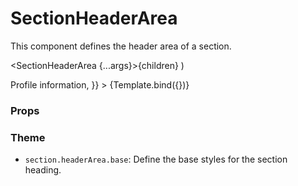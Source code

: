 
<Meta
  title="Components/Section/SectionHeaderArea"
  component={SectionHeaderArea}
/>

# SectionHeaderArea

This component defines the header area of a section.

  <SectionHeaderArea {...args}>{children}</SectionHeaderArea>
)

<Canvas>
  <Story
    name="Default"
    args={{
      children: <SectionHeaderTitle>Profile information</SectionHeaderTitle>,
    }}
  >
    {Template.bind({})}
  </Story>
</Canvas>

### Props

<ArgsTable story="Default" />

### Theme

- `section.headerArea.base`: Define the base styles for the section heading.
